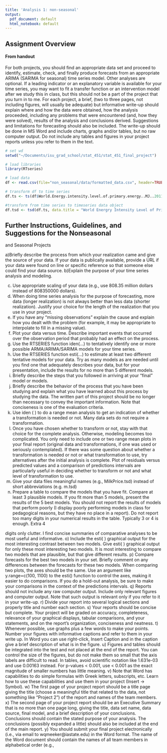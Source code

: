 ```yaml
---
title: 'Analysis 1: non-seasonal'
output:
  pdf_document: default
  html_notebook: default
---
```

## Assignment Overview
#### From handout

For both projects, you should find an appropriate data set and proceed to identify, estimate, check, and finally produce forecasts from an appropriate ARIMA (SARIMA for seasonal) time series model. Other analyses are optional. If a leading indicator or an explanatory variable is available for your time series, you may want to fit a transfer function or an intervention model after we study this in class, but this should not be a part of the project that you turn in to me.
For each project, a brief, (two to three pages, not including figures, will usually be adequate) but informative write-up should explain where and how the data were obtained, how the analysis proceeded, including any problems that were encountered (and, how they were solved), results of the analysis and conclusions derived. Suggestions and limitations for forecasting should also be included. The write-up should be done in MS Word and include charts, graphs and/or tables, but no raw computer output. Do not include any tables and figures in your project reports unless you refer to them in the text.


```r
# set wd
setwd("~/Documents/isu_grad_school/stat_451/stat_451_final_project")

# load libraries
library(RTseries)

# load data
df <- read.csv(file="non_seasonal/data/formatted_data.csv", header=TRUE, sep=",")

# transform df to time series
df.ts <- ts(df$World.Energy.intensity.level.of.primary.energy..MJ..2011.PPP.GDP., start=1990, frequency = 1)

#transform from time series to timeseries data object
df.tsd <- tsd(df.ts, data.title = "World Energry Intensity Level of Primary Energy", time.units = "Years", response.units = "Energy Intensity")


```


## Further Instructions, Guidelines, and Suggestions for the Nonseasonal
and Seasonal Projects

a)Briefly describe the process from which your realization came and give the source of your data. If your data is publically available, provide a URL if your data were found on line or specific reference so that someone else could find your data source.
b)Explain the purpose of your time series analysis and modeling.

c) Use appropriate scaling of your data (e.g., use 808.35 million dollars instead of 808350000 dollars).
d) When doing time series analysis for the purpose of forecasting, more data (longer realization) is not always better than less data (shorter realization). Justify your choice for the length of the realization that you use in your project.
e) If you have any “missing observations” explain the cause and explain how you dealt with the problem (for example, it may be appropriate to interpolate to fill in a missing value).
f) Plot your data versus time. Describe important events that occurred over the observation
period that probably had an effect on the process.
g) Use the RTSERIES function iden(...) to tentatively identify one or more possible
ARMA/ARIMA/SARIMA models for your time series.
h) Use the RTSERIES function esti(...) to estimate at least two different tentative models
for your data. Try as many models as are needed until you find one that adequately describes your data, but for your presentation, include the results for no more than 5 different models.
i) Briefly describe the steps that you followed in arriving at your “final” model or models.
j) Briefly describe the behavior of the process that you have been studying and explain what
you have learned about this process by studying the data. The written part of this project should be no longer than necessary to convey the important information. Note that conciseness is one of the evaluation criteria.
k) Use iden ( ) to do a range mean analysis to get an indication of whether a transformation is needed or not. Many data sets do not require a transformation.
l) Once you have chosen whether to transform or not, stay with that choice for the complete analysis. Otherwise, modeling becomes too complicated. You only need to include one or two range mean plots in your final report (original data and transformations, if one was used or seriously contemplated).
If there was some question about whether a transformation is needed or not or what transformation to use, try alternatives after the initial analysis is complete. Plot of residuals versus predicted values and a comparison of predictions intervals are particularly useful in deciding whether to transform or not and what level of transformation to use.
m) Give your data files meaningful names (e.g., MilkPrice.tsd) instead of short abbreviations (e.g. m.tsd)
n) Prepare a table to compare the models that you have fit. Compare at least 3 plausible models. If you fit more than 5 models, present the results of the 5 best models. You should not report the results of models that perform poorly (I display poorly performing models in class for pedagogical reasons, but they have no place in a report). Do not report too many digits in your numerical results in the table. Typically 3 or 4 is enough. Extra
4

digits only clutter. I find concise summaries of comparative analyses to be most useful
and informative.
o) Include the esti( ) graphical output for the most interesting contrast between two models.
Give esti( ) graphical output for only these most interesting two models. It is most
interesting to compare two models that are plausible, but that give different results.
p) Compare forecasts for the best two models in your set. Briefly comment on any
differences between the forecasts for these two models. When comparing two plots, the axes should be the same. Use an argument like y.range=c(100, 1100) to the esti() function to control the axes, making it easier to do comparisons. If you do a hold-out analysis, be sure to make your comparisons in the context of the predictions intervals.
q) Reports should not include any raw computer output. Include only relevant figures and computer output. Note that such output is relevant only if you refer to it in your write-up.
r) Divide your report into several logical sections and properly title and number each section.
s) Your reports should be concise but complete. Your project will be graded on accuracy, completeness, relevance of your graphical displays, tabular comparisons, and your statements, and on the report’s organization, conciseness and neatness.
t) Whenever possible, use graphs plus a few words to make your points. Number your figures with informative captions and refer to them in your write up. In Word you can use right-click, Insert Caption and in the caption give a brief description of what is in the figure.
u) Figures and tables should be integrated into the test and not placed at the end of the report. You can control the size of the figures, but do not make them so small that the axis labels are difficult to read. In tables, avoid scientific notation like 1.631e-03 and use 0.00163 instead. For p-values < 0.001, use < 0.001 as the exact magnitude of smaller numbers has little meaning.
v) Note that Word has capabilities to do simple formulas with Greek letters, subscripts, etc. Learn how to use these capabilities and use them in your project (Insert -> Symbol).
w) The first page of your project report should be a title page giving the title (choose a meaningful title that related to the data, not something like "Project 2") of the report and names of the team members.
x) The second page of your project report should be an Executive Summary that is no more than one page long, giving the title, data set name, data source, final model, and a brief description of your conclusions. Conclusions should contain the stated purpose of your analysis. The conclusions (possibly expanded a little) should also be included at the end of the main report.
y) You should submit your final project electronically (i.e., via email to wqmeeker@iastate.edu) in the Word format. The name of the Word document should contain the names of all team members in alphabetical order (e.g.,
 